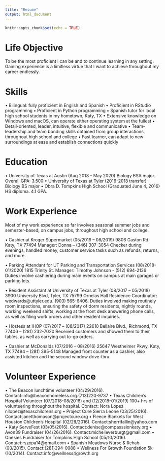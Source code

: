 ```yaml
---
title: "Resume"
output: html_document
---
```


```r
knitr::opts_chunk$set(echo = TRUE)
```


# Life Objective
To be the most proficient I can be and to continue learning in any setting. Gaining experience is a limitless virtue that I want to achieve throughout my career endlessly.


# Skills

• Bilingual: fully proficient in English and Spanish
• Proficient in RStudio programming
• Proficient in Python programming
• Spanish tutor for local high school students in my hometown, Katy, TX
• Extensive knowledge on Windows and macOS, can operate either operating system at the fullest
• Detail-oriented, leader, intuitive, flexible and communicative
• Team-leadership and team bonding skills obtained from group interactions throughout high school and college
• Fast learner, can adapt to new surroundings at ease and establish connections quickly

# Education 

• University of Texas at Austin (Aug 2018 - May 2020) Biology BSA major. Overall GPA: 3.500
• University of Texas at Tyler (2016-2018 transfer) Biology BS major
• Obra D. Tompkins High School (Graduated June 4, 2016) HS diploma. 4.1 GPA. 
 
# Work Experience
 Most of my work experience so far involves seasonal summer jobs and semester-based, on campus jobs,
 throughout high school and college.

• Cashier at Kroger Supermarket (05/2019 – 08/2019)
 9806 Gaston Rd. Katy, TX 77494
 Manager: Donna – (346) 307-3054
 Checker during evenings, handled money, customer service tasks such as refunds, returns, and
more.

•  Parking Attendant for UT Parking and Transportation Services (08/2018-01/2020)
 1815 Trinity St.
 Manager: Timothy Johnson - (512) 694-2136
Duties involve cashiering during main events on campus at main garages or parking lots.

• Resident Assistant at University of Texas at Tyler (08/2017 – 05/2018)
 3900 University Blvd, Tyler, TX 75799
 Ornelas Hall Residence Coordinator: wedwards@uttyler.edu. (903) 565-6406.
  Duties involved making routinely room inspections, ensuring the safety of dorm residents, nightly rounds, working weekend shifts, working at the front desk answering phone calls, as well as filing work orders and other resident inquiries. 
 
• Hostess at IHOP (07/2017 – (08/2017) 22610 Bellaire Blvd., Richmond, TX 77406 – (281) 232-7020
Received customers and showed them to their tables, as well as carrying out to-go orders.

• Cashier at McDonalds (07/2016 – 08/2016) 25647 Westheimer Pkwy, Katy, TX 77494 – (281) 395-5148
Managed front counter as a cashier, also assisted kitchen and the second window drive-thru.

# Volunteer Experience

• The Beacon lunchtime volunteer (04/29/2016). Contact:info@beaconhomeless.org.(713)220-9737
• Texas Children’s Hospital Volunteer (07/2018-08/2018) and (12/2018-01/2019)
 100+ hrs of volunteering throughout the hospital. Contact: Nora Lopez nllopez@texaschildrens.org
• Project Cure Sierra Leone (03/25/2016). Contact:janetthomason@projectcure.org
• Fleece Blankets for West Houston Children’s Hospital (02/28/2016). Contact:sherrifallin@yahoo.com
• Katy ServeFest (03/05/2016). Contact:denise@compasssionkaty.org
• Avon39 Fundraiser (04/26/2016). Contact:michelleverburgt@gmail.com
• Onesies Fundraiser for Tompkins High School (05/10/2016). Contact:rszopa14@gmail.com
• Spanish Meadows Nurse & Rehab (03/2015). Contact:(281)394-0088
• Wellness For Growth Foundation 5k (10/2014). Contact:info@wellness4growth.org

